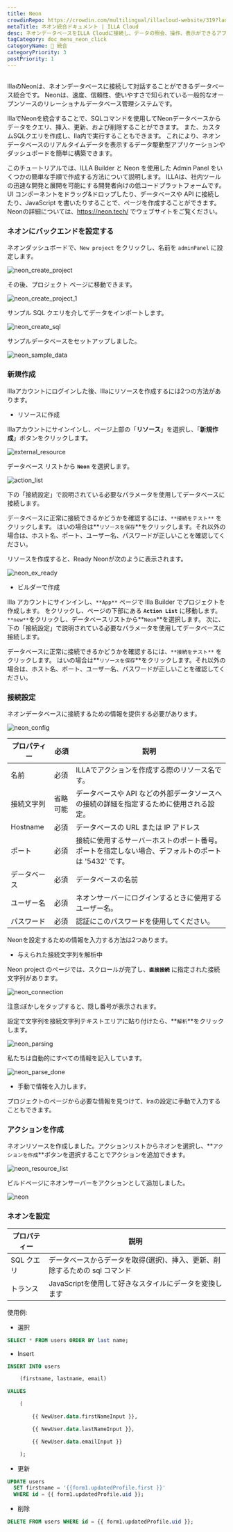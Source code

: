```yaml
---
title: Neon
crowdinRepo: https://crowdin.com/multilingual/illacloud-website/319?languages=ja&filter=basic&value=0
metaTitle: ネオン統合ドキュメント | ILLA Cloud
desc: ネオンデータベースをILLA Cloudに接続し、データの照会、操作、表示ができるアプリを作成します。 このガイドでは方法を説明します。
tagCategory: doc_menu_neon_click
categoryName: 🔨 統合
categoryPriority: 3
postPriority: 1
---
```


## <h2 hidden>Neonとは?</h2>

IllaのNeonは、ネオンデータベースに接続して対話することができるデータベース統合です。 Neonは、速度、信頼性、使いやすさで知られている一般的なオープンソースのリレーショナルデータベース管理システムです。

IllaでNeonを統合することで、SQLコマンドを使用してNeonデータベースからデータをクエリ、挿入、更新、および削除することができます。 また、カスタムSQLクエリを作成し、Ila内で実行することもできます。 これにより、ネオンデータベースのリアルタイムデータを表示するデータ駆動型アプリケーションやダッシュボードを簡単に構築できます。

このチュートリアルでは、ILLA Builder と Neon を使用した Admin Panel をいくつかの簡単な手順で作成する方法について説明します。 ILLAは、社内ツールの迅速な開発と展開を可能にする開発者向けの低コードプラットフォームです。 UI コンポーネントをドラッグ&ドロップしたり、データベースや API に接続したり、JavaScript を書いたりすることで、ページを作成することができます。 Neonの詳細については、https://neon.tech/ でウェブサイトをご覧ください。

### ネオンにバックエンドを設定する

ネオンダッシュボードで、`New project` をクリックし、名前を `adminPanel` に設定します。

![neon_create_project](https://cdn.illacloud.com/official-website/img/docs/neon_create_project.png)

その後、プロジェクト ページに移動できます。

![neon_create_project_1](https://cdn.illacloud.com/official-website/img/docs/neon_create_project_1.png)

サンプル SQL クエリを介してデータをインポートします。

![neon_create_sql](https://cdn.illacloud.com/official-website/img/docs/neon_create_sql.png)

サンプルデータベースをセットアップしました。

![neon_sample_data](https://cdn.illacloud.com/official-website/img/docs/neon_sample_data.png)

### 新規作成

Illaアカウントにログインした後、Illaにリソースを作成するには2つの方法があります。 

-   リソースに作成

Illaアカウントにサインインし、ページ上部の「**リソース**」を選択し、「**新規作成**」ボタンをクリックします。 

![external_resource](https://cdn.illacloud.com/official-website/img/docs/external_resource.png)

データベース リストから **`Neon`** を選択します。

![action_list](https://cdn.illacloud.com/official-website/img/docs/action_list.png)

下の「接続設定」で説明されている必要なパラメータを使用してデータベースに接続します。 

データベースに正常に接続できるかどうかを確認するには、`**接続をテスト**` をクリックします。 はいの場合は**`リソースを保存`**をクリックします。それ以外の場合は、ホスト名、ポート、ユーザー名、パスワードが正しいことを確認してください。

リソースを作成すると、Ready Neonが次のように表示されます。

![neon_ex_ready](https://cdn.illacloud.com/official-website/img/docs/neon_ex_ready.png)

-   ビルダーで作成

Illa アカウントにサインインし、`**App**` ページで Illa Builder でプロジェクトを作成します。 をクリックし、ページの下部にある **`Action List`** に移動します。 `**new**`をクリックし、データベースリストから**`Neon`**を選択します。 次に、下の「接続設定」で説明されている必要なパラメータを使用してデータベースに接続します。

データベースに正常に接続できるかどうかを確認するには、`**接続をテスト**` をクリックします。 はいの場合は**`リソースを保存`**をクリックします。それ以外の場合は、ホスト名、ポート、ユーザー名、パスワードが正しいことを確認してください。

### 接続設定

ネオンデータベースに接続するための情報を提供する必要があります。

![neon_config](https://cdn.illacloud.com/official-website/img/docs/neon_config.png)

| プロパティー   | 必須   | 説明                                                      |
| -------- | ---- | ------------------------------------------------------- |
| 名前       | 必須   | ILLAでアクションを作成する際のリソース名です。                               |
| 接続文字列    | 省略可能 | データベースや API などの外部データソースへの接続の詳細を指定するために使用される設定。          |
| Hostname | 必須   | データベースの URL または IP アドレス                                 |
| ポート      | 必須   | 接続に使用するサーバーホストのポート番号。 ポートを指定しない場合、デフォルトのポートは '5432' です。 |
| データベース   | 必須   | データベースの名前                                               |
| ユーザー名    | 必須   | ネオンサーバーにログインするときに使用するユーザー名。                             |
| パスワード    | 必須   | 認証にこのパスワードを使用してください。                                    |

Neonを設定するための情報を入力する方法は2つあります。

-   与えられた接続文字列を解析中

Neon project のページでは、スクロールが完了し、**`直接接続`** に指定された接続文字列があります。

![neon_connection](https://cdn.illacloud.com/official-website/img/docs/neon_connection.png)

注意:ぼかしをタップすると、隠し番号が表示されます。

設定で文字列を接続文字列テキストエリアに貼り付けたら、**`解析`**をクリックします。

![neon_parsing](https://cdn.illacloud.com/official-website/img/docs/neon_parsing.png)

私たちは自動的にすべての情報を記入しています。

![neon_parse_done](https://cdn.illacloud.com/official-website/img/docs/neon_parse_done.png)

-   手動で情報を入力します。

プロジェクトのページから必要な情報を見つけて、Iraの設定に手動で入力することもできます。 

### アクションを作成

ネオンリソースを作成しました。アクションリストからネオンを選択し、**`アクションを作成`**ボタンを選択することでアクションを追加できます。

![neon_resource_list](https://cdn.illacloud.com/official-website/img/docs/neon_resource_list.png)

 ビルドページにネオンサーバーをアクションとして追加しました。

![neon](https://cdn.illacloud.com/official-website/img/docs/neon.png)

### ネオンを設定

| プロパティー  | 説明                                        |
| ------- | ----------------------------------------- |
| SQL クエリ | データベースからデータを取得(選択)、挿入、更新、削除するための sql コマンド |
| トランス    | JavaScriptを使用して好きなスタイルにデータを変換します          |

使用例:

-   選択

```sql
SELECT * FROM users ORDER BY last name;
```

-   Insert

```sql
INSERT INTO users

	(firstname, lastname, email)

VALUES

	(

		{{ NewUser.data.firstNameInput }},

		{{ NewUser.data.lastNameInput }},

		{{ NewUser.data.emailInput }}

	);
```

-   更新

```sql
UPDATE users
  SET firstname = '{{form1.updatedProfile.first }}'
  WHERE id = {{ form1.updatedProfile.uid }};
```

-   削除

```sql
DELETE FROM users WHERE id = {{ form1.updatedProfile.uid }};
```
